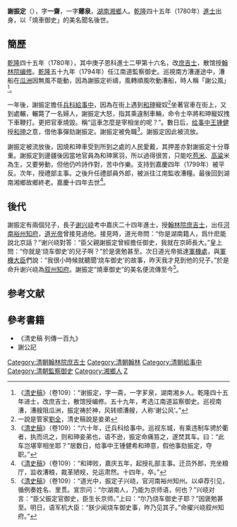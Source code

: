'''謝振定'''（{{bd|1753年||1809年|catIdx=}}），字'''一齋'''，一字'''薌泉'''，[[湖南|湖南]][[湘鄉|湘鄉]]人。[[乾隆|乾隆]]四十五年（1780年）[[進士|進士]]出身，以「燒車御史」的美名聞名後世。

== 簡歷 ==
[[乾隆|乾隆]]四十五年（1780年），其中庚子恩科進士二甲第十六名，改[[庶吉士|庶吉士]]，散馆授[[翰林院|翰林院]][[编修|编修]]。[[乾隆|乾隆]]五十九年（1794年）任江南道監察御史。巡視南方漕運途中，漕船在[[瓜洲|瓜洲]]因無風不能動，因為謝振定祈禱，風轉順風吹動漕船，時人稱「謝公風」<ref>《[[清史稿|清史稿]]》（卷109）：“谢振定，字一斋，一字芗泉，湖南湘乡人。乾隆四十五年进士，改庶吉士，散馆授编修。五十九年，考选江南道监察御史。巡视南漕，漕艘阻瓜洲，振定祷於神，风转顺漕艘，人称‘谢公风’。”</ref>。

一年後，謝振定擔任[[兵科|兵科]][[給事中|給事中]]，因為在街上遇到[[和珅|和珅]]寵奴<ref>一說是管家[[劉全|劉全]]，清史稿說是妾弟</ref>坐著官車在街上，又到處輾，輾斃了一名婦人，謝振定大怒，指其乘違制車輛，命令士卒將和珅寵奴拽下車鞭打。更把官車燒毀。稱“這車怎麼是宰相坐的呢？”。數日后，[[给事中|给事中]][[王锺健|王锺健]]授[[和珅|和珅]]之意，借他事彈劾謝振定。謝振定被免職<ref>《[[清史稿|清史稿]]》（卷109）：“六十年，迁兵科给事中。巡视东城，有乘违制车骋於衢者，执而讯之，则和珅妾弟也，语不逊，振定命痛笞之，遂焚其车。曰：“此车岂堪宰相坐耶？”居数日，给事中王锺健希和珅意，假他事劾振定，夺职。”</ref>。謝振定因此被流放。

謝振定被流放後，因燒和珅車受到所到之處的人民愛戴，其押差亦對謝振定十分尊重。謝振定到邊疆後因當地官員為和珅黨羽，所以過得很苦，只能吃[[苞米|苞米]]、[[高粱|高粱]]米為生，又要勞動，但他仍吟詩作對，苦中作樂。支持到嘉慶四年（1799年）被平反。次年，授禮部主事。之後升任禮部員外郎，被派往江南監收漕糧。最後回到湖南湘鄉故鄉終老。嘉慶十四年去世<ref>《[[清史稿|清史稿]]》（卷109）：“和珅败，嘉庆五年，起授礼部主事。迁员外郎，充坐粮厅，监收漕粮，裁革陋规，兑运肃然。十四年，卒。”</ref>。

== 後代 ==
謝振定有兩個兒子，長子[[谢兴峣|谢兴峣]]考中嘉庆二十四年進士，授[[翰林院|翰林院]][[庶吉士|庶吉士]]，出任[[河南|河南]][[裕州|裕州]][[知府|知府]]，[[道光帝|道光帝]]曾接見過他。接見時，道光帝問：“你是湖南籍人，爲什麽能說北京話？”谢兴峣對答：“臣父親謝振定曾經擔任御史，我就在京師長大。”皇上問：“你就是‘烧车御史’的兒子啊？”於是褒勉甚至。次日道光帝抵達[[軍機處|軍機處]]，與[[軍機大臣|軍機大臣]]們說：“我很小時候就聽聞‘烧车御史’的故事，昨天我才見到他的兒子。”於是命升谢兴峣為[[叙州|叙州]][[知府|知府]]。謝振定“燒車御史”的美名便流傳至今<ref>《[[清史稿|清史稿]]》（卷109）：“道光中，振定子兴峣，官河南裕州知州。以卓荐引见，循例奏姓名、里贯。宣宗问：“尔湖南人，乃能为京师语，何也？”兴峣对言：“臣父振定官御史，臣生长京师。”上曰：“尔乃烧车御史子耶？”因褒勉甚至。明日，语军机大臣：“朕少闻烧车御史事，昨乃见其子。”命擢兴峣叙州知府。”</ref>。

==参考文献==
<div class="references-small">
<references></references>
</div>

== 參考書籍 ==
*《清史稿 列傳一百九》
* 謝公記

{{DEFAULTSORT:Xie謝}}
{{乾隆四十五年庚子恩科殿試金榜}}
[[Category:清朝翰林院庶吉士|Category:清朝翰林院庶吉士]]
[[Category:清朝翰林|Category:清朝翰林]]
[[Category:清朝給事中|Category:清朝給事中]]
[[Category:清朝監察御史|Category:清朝監察御史]]
[[Category:湘鄉人|Category:湘鄉人]]
[[Category:謝姓|Z]]